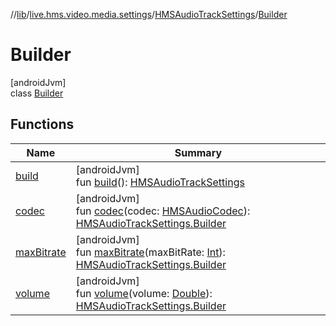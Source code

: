 //[lib](../../../../index)/[live.hms.video.media.settings](../../index)/[HMSAudioTrackSettings](../index)/[Builder](index)

# Builder

[androidJvm]\
class [Builder](index)

## Functions

| Name                      | Summary                                                                                                                                                                         |
| ------------------------- | ------------------------------------------------------------------------------------------------------------------------------------------------------------------------------- |
| [build](build)            | [androidJvm]<br />fun [build](build)(): [HMSAudioTrackSettings](../index)                                                                                                       |
| [codec](codec)            | [androidJvm]<br />fun [codec](codec)(codec: [HMSAudioCodec](../../../live.hms.video.media.codec/-h-m-s-audio-codec/index)): [HMSAudioTrackSettings.Builder](index)              |
| [maxBitrate](max-bitrate) | [androidJvm]<br />fun [maxBitrate](max-bitrate)(maxBitRate: [Int](https://kotlinlang.org/api/latest/jvm/stdlib/kotlin/-int/index.html)): [HMSAudioTrackSettings.Builder](index) |
| [volume](volume)          | [androidJvm]<br />fun [volume](volume)(volume: [Double](https://kotlinlang.org/api/latest/jvm/stdlib/kotlin/-double/index.html)): [HMSAudioTrackSettings.Builder](index)        |
